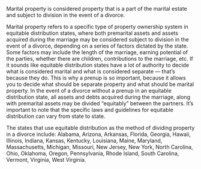 Marital property is considered property that is a part of the marital estate and subject to division in the event of a divorce.

Marital property refers to a specific type of property ownership system in equitable distribution states, where both premarital assets and assets acquired during the marriage may be considered subject to division in the event of a divorce, depending on a series of factors dictated by the state. Some factors may include the length of the marriage, earning potential of the parties, whether there are children, contributions to the marriage, etc. If it sounds like equitable distribution states have a lot of authority to decide what is considered marital and what is considered separate — that’s because they do. This is why a prenup is so important, because it allows you to decide what should be separate property and what should be marital property. In the event of a divorce without a prenup in an equitable distribution state, all assets and debts acquired during the marriage, along with premarital assets may be divided “equitably” between the partners. It’s important to note that the specific laws and guidelines for equitable distribution can vary from state to state.

The states that use equitable distribution as the method of dividing property in a divorce include: Alabama, Arizona, Arkansas, Florida, Georgia, Hawaii, Illinois, Indiana, Kansas, Kentucky, Louisiana, Maine, Maryland, Massachusetts, Michigan, Missouri, New Jersey, New York, North Carolina, Ohio, Oklahoma, Oregon, Pennsylvania, Rhode Island, South Carolina, Vermont, Virginia, West Virginia.
